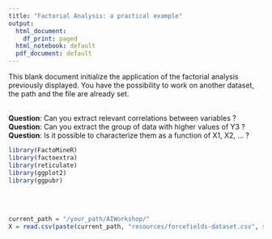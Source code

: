```yaml
---
title: "Factorial Analysis: a practical example"
output:
  html_document:
    df_print: paged
  html_notebook: default
  pdf_document: default
---
```


This blank document initialize the application of the factorial analysis previously displayed. You have the possibility to work on another dataset, the path and the file are already set.<br><br>

__Question__: Can you extract relevant correlations between variables ?<br>
__Question__: Can you extract the group of data with higher values of Y3 ?<br>
__Question__: Is it possible to characterize them as a function of X1, X2, ... ?


```r
library(FactoMineR)
library(factoextra)
library(reticulate)
library(ggplot2)
library(ggpubr)
```
<br><br>
```r
current_path = "/your_path/AIWorkshop/"
X = read.csv(paste(current_path, "resources/forcefields-dataset.csv", sep=""), sep=",")
```